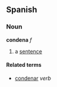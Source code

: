==Spanish==
===Noun===
'''condena''' ''f''

# a [[sentence]]

====Related terms====
*[[condenar]] ''verb''<!-- to sentence -->